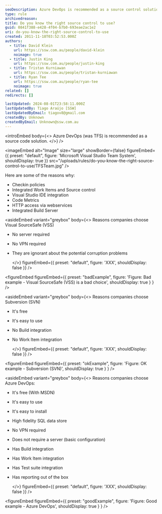```yaml
---
seoDescription: Azure DevOps is recommended as a source control solution for efficient collaboration and version management.
type: rule
archivedreason:
title: Do you know the right source control to use?
guid: 0841f388-e428-4f04-b7b0-693eae2ac1e2
uri: do-you-know-the-right-source-control-to-use
created: 2011-11-18T03:52:53.000Z
authors:
  - title: David Klein
    url: https://ssw.com.au/people/david-klein
    noimage: true
  - title: Justin King
    url: https://ssw.com.au/people/justin-king
  - title: Tristan Kurniawan
    url: https://ssw.com.au/people/tristan-kurniawan
  - title: Ryan Tee
    url: https://ssw.com.au/people/ryan-tee
    noimage: true
related: []
redirects: []

lastUpdated: 2024-08-01T23:58:11.000Z
lastUpdatedBy: Tiago Araújo [SSW]
lastUpdatedByEmail: tiagov8@gmail.com
createdBy: Unknown
createdByEmail: Unknown@ssw.com.au
---
```


<introEmbed
  body={<>
Azure DevOps (was TFS) is recommended as a source code solution.
  </>}
/>

<imageEmbed
  alt="Image"
  size="large"
  showBorder={false}
  figureEmbed={{
    preset: "default",
    figure: 'Microsoft Visual Studio Team System',
    shouldDisplay: true
  }}
  src="/uploads/rules/do-you-know-the-right-source-control-to-use/TFSTeam.jpg"
/>

Here are some of the reasons why:

* Checkin policies
* Integrated Work Items and Source control
* Visual Studio IDE integration
* Code Metrics
* HTTP access via webservices
* Integrated Build Server

<asideEmbed
  variant="greybox"
  body={<>
    Reasons companies choose Visual SourceSafe (VSS)

* No server required
* No VPN required
* They are ignorant about the potential corruption problems

  </>}
  figureEmbed={{
    preset: "default",
    figure: 'XXX',
    shouldDisplay: false
  }}
/>

<figureEmbed figureEmbed={{
  preset: "badExample",
  figure: 'Figure: Bad example - Visual SourceSafe (VSS) is a bad choice',
  shouldDisplay: true
} } />


<asideEmbed
  variant="greybox"
  body={<>
    Reasons companies choose Subversion (SVN)

* It's free
* It's easy to use
* No Build integration
* No Work Item integration

  </>}
  figureEmbed={{
    preset: "default",
    figure: 'XXX',
    shouldDisplay: false
  }}
/>

<figureEmbed figureEmbed={{
  preset: "okExample",
  figure: 'Figure: OK example - Subversion (SVN)',
  shouldDisplay: true
} } />


<asideEmbed
  variant="greybox"
  body={<>
    Reasons companies choose Azure DevOps:

* It's free (With MSDN)
* It's easy to use
* It's easy to install
* High fidelity SQL data store
* No VPN required
* Does not require a server (basic configuration)
* Has Build integration
* Has Work Item integration
* Has Test suite integration
* Has reporting out of the box

  </>}
  figureEmbed={{
    preset: "default",
    figure: 'XXX',
    shouldDisplay: false
  }}
/>

<figureEmbed figureEmbed={{
  preset: "goodExample",
  figure: 'Figure: Good example - Azure DevOps',
  shouldDisplay: true
} } />
